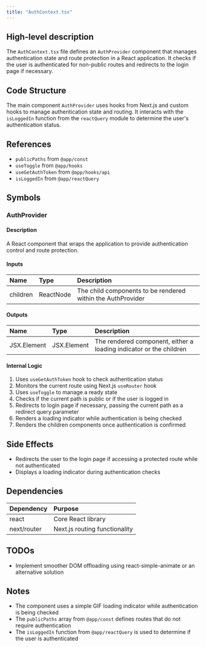 ```yaml
---
title: "AuthContext.tsx"
---
```


## High-level description
The `AuthContext.tsx` file defines an `AuthProvider` component that manages authentication state and route protection in a React application. It checks if the user is authenticated for non-public routes and redirects to the login page if necessary.

## Code Structure
The main component `AuthProvider` uses hooks from Next.js and custom hooks to manage authentication state and routing. It interacts with the `isLoggedIn` function from the `reactQuery` module to determine the user's authentication status.

## References
- `publicPaths` from `@app/const`
- `useToggle` from `@app/hooks`
- `useGetAuthToken` from `@app/hooks/api`
- `isLoggedIn` from `@app/reactQuery`

## Symbols

### AuthProvider
#### Description
A React component that wraps the application to provide authentication control and route protection.

#### Inputs
| Name | Type | Description |
|:-----|:-----|:------------|
| children | ReactNode | The child components to be rendered within the AuthProvider |

#### Outputs
| Name | Type | Description |
|:-----|:-----|:------------|
| JSX.Element | JSX.Element | The rendered component, either a loading indicator or the children |

#### Internal Logic
1. Uses `useGetAuthToken` hook to check authentication status
2. Monitors the current route using Next.js `useRouter` hook
3. Uses `useToggle` to manage a ready state
4. Checks if the current path is public or if the user is logged in
5. Redirects to login page if necessary, passing the current path as a redirect query parameter
6. Renders a loading indicator while authentication is being checked
7. Renders the children components once authentication is confirmed

## Side Effects
- Redirects the user to the login page if accessing a protected route while not authenticated
- Displays a loading indicator during authentication checks

## Dependencies
| Dependency | Purpose |
|:-----------|:--------|
| react | Core React library |
| next/router | Next.js routing functionality |

## TODOs
- Implement smoother DOM offloading using react-simple-animate or an alternative solution

## Notes
- The component uses a simple GIF loading indicator while authentication is being checked
- The `publicPaths` array from `@app/const` defines routes that do not require authentication
- The `isLoggedIn` function from `@app/reactQuery` is used to determine if the user is authenticated